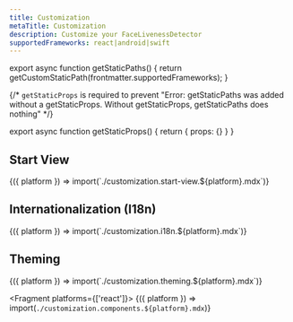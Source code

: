 ```yaml
---
title: Customization
metaTitle: Customization
description: Customize your FaceLivenessDetector
supportedFrameworks: react|android|swift
---
```



export async function getStaticPaths() {
  return getCustomStaticPath(frontmatter.supportedFrameworks);
}

{/*  `getStaticProps` is required to prevent "Error: getStaticPaths was added without a getStaticProps. Without getStaticProps, getStaticPaths does nothing" */}

export async function getStaticProps() {
  return { props: {} }
}

<Example>
  <CustomizationTable />
</Example>

## Start View

<Fragment>
  {({ platform }) => import(`./customization.start-view.${platform}.mdx`)}
</Fragment>

## Internationalization (I18n)

<Fragment>
  {({ platform }) => import(`./customization.i18n.${platform}.mdx`)}
</Fragment>

## Theming

<Fragment>
  {({ platform }) => import(`./customization.theming.${platform}.mdx`)}
</Fragment>

<Fragment platforms={['react']}>
  {({ platform }) => import(`./customization.components.${platform}.mdx`)}
</Fragment>
